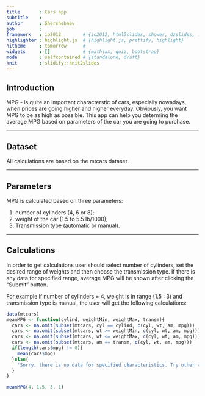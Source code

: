 ```yaml
---
title       : Cars app
subtitle    : 
author      : Shershebnev
job         : 
framework   : io2012        # {io2012, html5slides, shower, dzslides, ...}
highlighter : highlight.js  # {highlight.js, prettify, highlight}
hitheme     : tomorrow      # 
widgets     : []            # {mathjax, quiz, bootstrap}
mode        : selfcontained # {standalone, draft}
knit        : slidify::knit2slides
---
```


## Introduction

MPG - is quite an important characterstic of cars, especially nowadays, when prices are going higher and higher everyday. Obviously, you want MPG to be as high as possible. This app can help you determing the average MPG based on parameters of the car you are going to purchase.

---

## Dataset

All calculations are based on the mtcars dataset.

---

## Parameters

MPG is calculated based on three parameters:

1. number of cylinders (4, 6 or 8);
2. weight of the car (1.5 to 5.5 lb/1000);
3. Transmission type (automatic or manual).

---

## Calculations

In order to get calculations user should select number of cylinders, set the desired range of weights and then choose the transmission type. If there is any data for specified range, average MPG will be shown after clicking the "Submit" button.

For example if number of cylinders = 4, weight is in range (1.5 : 3) and transmission type is manual, the user will get the following calculations:
```r
data(mtcars)
meanMPG <- function(cylind, weightMin, weightMax, transm){
  cars <- na.omit(subset(mtcars, cyl == cylind, c(cyl, wt, am, mpg)))
  cars <- na.omit(subset(mtcars, wt >= weightMin, c(cyl, wt, am, mpg)))
  cars <- na.omit(subset(mtcars, wt <= weightMax, c(cyl, wt, am, mpg)))
  cars <- na.omit(subset(mtcars, am == transm, c(cyl, wt, am, mpg)))
  if(length(cars$mpg) != 0){
    mean(cars$mpg)
  }else{
    'Sorry, there is no data for specified characteristics. Try other variants'
  }
}
```
```r
meanMPG(4, 1.5, 3, 1)
```